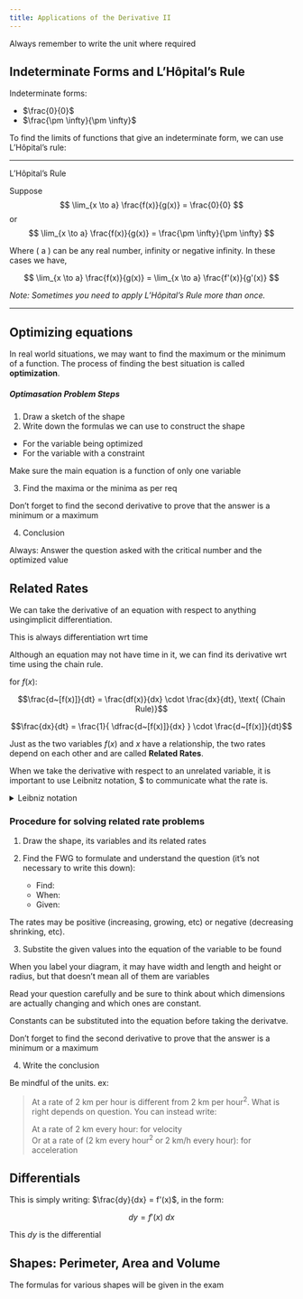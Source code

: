 ```yaml
---
title: Applications of the Derivative II
---
```


:::{.callout-warning}
Always remember to write the unit where required
:::

## Indeterminate Forms and $\text{L'H\^{o}pital's}$ Rule

Indeterminate forms:

- $\frac{0}{0}$
- $\frac{\pm \infty}{\pm \infty}$

To find the limits of functions that give an indeterminate form, we can use $\text{L'H\^{o}pital's}$ rule:

---

$\text{L'H\^{o}pital's}$ Rule

Suppose
$$
\lim_{x \to a} \frac{f(x)}{g(x)} = \frac{0}{0}
$$
or
$$
\lim_{x \to a} \frac{f(x)}{g(x)} = \frac{\pm \infty}{\pm \infty}
$$

Where \( a \) can be any real number, infinity or negative infinity. In these cases we have,

$$
\lim_{x \to a} \frac{f(x)}{g(x)} = \lim_{x \to a} \frac{f'(x)}{g'(x)}
$$

*Note: Sometimes you need to apply L'Hôpital's Rule more than once.*

---

## Optimizing equations

In real world situations, we may want to find the maximum or the minimum of a function. The process of finding the best situation is called **optimization**.

##### Optimasation Problem Steps

1. Draw a sketch of the shape
2. Write down the formulas we can use to construct the shape
  - For the variable being optimized
  - For the variable with a constraint

::: {.callout-caution}
Make sure the main equation is a function of only one variable
:::

3. Find the maxima or the minima as per req

::: {.callout-warning}
Don't forget to find the second derivative to prove that the answer is a minimum or a maximum
:::

4. Conclusion

::: {.callout-note}
Always: Answer the question asked with the critical number and the optimized value
:::

## Related Rates

We can take the derivative of an equation with respect to anything usingimplicit differentiation.

This is always differentiation wrt time

Although an equation may not have time in it, we can find its derivative wrt time using the chain rule.

for $f(x)$:

$$\frac{d~[f(x)]}{dt} = \frac{df(x)}{dx} \cdot \frac{dx}{dt}, \text{ (Chain Rule)}$$

$$\frac{dx}{dt} = \frac{1}{ \dfrac{d~[f(x)]}{dx} } \cdot \frac{d~[f(x)]}{dt}$$

Just as the two variables $f(x)$ and $x$ have a relationship, the two rates depend on each other and are called **Related Rates**.

When we take the derivative with respect to an unrelated variable, it is important to use  Leibnitz notation, $\frac{dy}{dx} to communicate what the rate is.

<details><summary>Leibniz notation</summary>

In calculus, Leibniz's notation, named in honor of the 17th-century German philosopher and mathematician Gottfried Wilhelm Leibniz, uses the symbols $dx$ and $dy$ to represent infinitely small (or infinitesimal) increments of $x$ and $y$, respectively, just as $\Delta x$ and $\Delta y$ represent finite increments of $x$ and $y$, respectively. [source](https://en.wikipedia.org/wiki/Leibniz%27s_notation)

</details>

### Procedure for solving related rate problems

1. Draw the shape, its variables and its related rates

2. Find the FWG to formulate and understand the question (it's not necessary to write this down):
    - Find:
    - When:
    - Given:

::: {.callout-caution}
The rates may be positive (increasing, growing, etc) or negative (decreasing shrinking, etc).
:::

3. Substite the given values into the equation of the variable to be found

::: {.callout-caution}
When you label your diagram, it may have width and length and height or radius, but that doesn’t mean all of them are variables

Read your question carefully and be sure to think about which dimensions are actually changing and which ones are constant.

Constants can be substituted into the equation before taking the derivatve.
:::

::: {.callout-caution}
Don't forget to find the second derivative to prove that the answer is a minimum or a maximum
:::

4. Write the conclusion

::: {.callout-caution}
Be mindful of the units. ex:

> At a rate of 2 km per hour is different from 2 km per $\text{hour}^2$. What is right depends on question. You can instead write:
>
> At a rate of 2 km every hour: for velocity
<br>
> Or at a rate of (2 km every $\text{hour}^2$ or 2 km/h every hour): for acceleration
:::

## Differentials

This is simply writing: $\frac{dy}{dx} = f'(x)$, in the form:

$$dy = f'(x)~dx$$

This $dy$ is the differential

## Shapes: Perimeter, Area and Volume

The formulas for various shapes will be given in the exam
